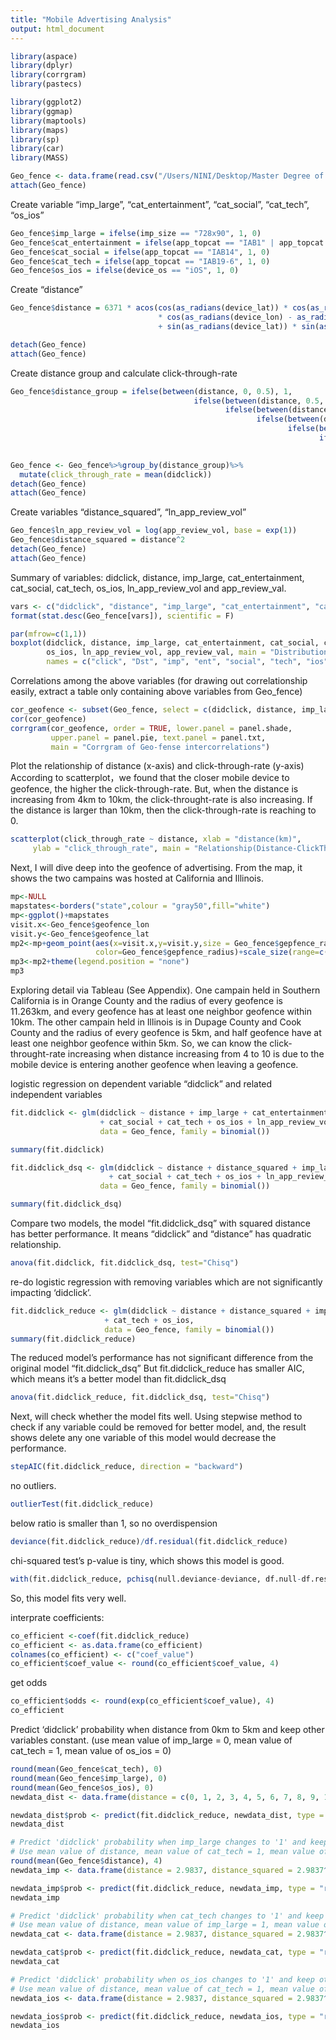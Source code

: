 ```yaml
---
title: "Mobile Advertising Analysis"
output: html_document
---
```


```r
library(aspace)
library(dplyr)
library(corrgram)
library(pastecs)

library(ggplot2)
library(ggmap)
library(maptools)
library(maps)
library(sp)
library(car)
library(MASS)
```

```r
Geo_fence <- data.frame(read.csv("/Users/NINI/Desktop/Master Degree of Business Analytics/Courses/277 Customer and Social Analytics/Assignment - 4 mobile analytics/Geo-Fence Analytics.csv"))
attach(Geo_fence)
```
Create variable "imp_large", "cat_entertainment", "cat_social", "cat_tech", "os_ios"
```r
Geo_fence$imp_large = ifelse(imp_size == "728x90", 1, 0)
Geo_fence$cat_entertainment = ifelse(app_topcat == "IAB1" | app_topcat == "IAB1-6", 1, 0)
Geo_fence$cat_social = ifelse(app_topcat == "IAB14", 1, 0)
Geo_fence$cat_tech = ifelse(app_topcat == "IAB19-6", 1, 0)
Geo_fence$os_ios = ifelse(device_os == "iOS", 1, 0)
```
Create "distance"
```r
Geo_fence$distance = 6371 * acos(cos(as_radians(device_lat)) * cos(as_radians(geofence_lat)) 
                                 * cos(as_radians(device_lon) - as_radians(geofence_lon)) 
                                 + sin(as_radians(device_lat)) * sin(as_radians(geofence_lat)))

detach(Geo_fence)
attach(Geo_fence)
```
Create distance group and calculate click-through-rate
```r
Geo_fence$distance_group = ifelse(between(distance, 0, 0.5), 1, 
                                         ifelse(between(distance, 0.5, 1), 2, 
                                                ifelse(between(distance, 1, 2), 3, 
                                                       ifelse(between(distance, 2, 4), 4, 
                                                              ifelse(between(distance, 4, 7), 5,
                                                                     ifelse(between(distance, 7, 10), 6, 
                                                                            ifelse(distance >10, 7, NA)))))))

Geo_fence <- Geo_fence%>%group_by(distance_group)%>%
  mutate(click_through_rate = mean(didclick))
detach(Geo_fence)
attach(Geo_fence)
```
Create variables "distance_squared", "ln_app_review_vol"
```r
Geo_fence$ln_app_review_vol = log(app_review_vol, base = exp(1))
Geo_fence$distance_squared = distance^2
detach(Geo_fence)
attach(Geo_fence)
```
Summary of variables: didclick, distance, imp_large, cat_entertainment, cat_social, cat_tech, os_ios, ln_app_review_vol and app_review_val.
```r
vars <- c("didclick", "distance", "imp_large", "cat_entertainment", "cat_social", "cat_tech", "os_ios", "ln_app_review_vol", "app_review_val")
format(stat.desc(Geo_fence[vars]), scientific = F)

par(mfrow=c(1,1))
boxplot(didclick, distance, imp_large, cat_entertainment, cat_social, cat_tech, 
        os_ios, ln_app_review_vol, app_review_val, main = "Distribution", 
        names = c("click", "Dst", "imp", "ent", "social", "tech", "ios", "vol", "val"))

```
Correlations among the above variables (for drawing out correlationship easily, extract a table only containing above variables from Geo_fence)
```r
cor_geofence <- subset(Geo_fence, select = c(didclick, distance, imp_large, cat_entertainment, cat_social, cat_tech, os_ios, ln_app_review_vol, app_review_val))
cor(cor_geofence)
corrgram(cor_geofence, order = TRUE, lower.panel = panel.shade,
         upper.panel = panel.pie, text.panel = panel.txt,
         main = "Corrgram of Geo-fense intercorrelations")
```

Plot the relationship of distance (x-axis) and click-through-rate (y-axis)
According to scatterplot，we found that the closer mobile device to geofence, the higher the click-through-rate.
But, when the distance is increasing from 4km to 10km, the click-throught-rate is also increasing. If the distance is larger than 10km, then the click-through-rate is reaching to 0.
```r
scatterplot(click_through_rate ~ distance, xlab = "distance(km)", 
     ylab = "click_through_rate", main = "Relationship(Distance-ClickThroughRate)")
```
Next, I will dive deep into the geofence of advertising. From the map, it shows the two campains was hosted at California and Illinois.
```r
mp<-NULL
mapstates<-borders("state",colour = "gray50",fill="white") 
mp<-ggplot()+mapstates
visit.x<-Geo_fence$geofence_lon
visit.y<-Geo_fence$geofence_lat
mp2<-mp+geom_point(aes(x=visit.x,y=visit.y,size = Geo_fence$gepfence_radius*0.1),
                   color=Geo_fence$gepfence_radius)+scale_size(range=c(1,1))
mp3<-mp2+theme(legend.position = "none") 
mp3
```
Exploring detail via Tableau (See Appendix).
One campain held in Southern California is in Orange County and the radius of every geofence is 11.263km, and every geofence has at least one neighbor geofence within 10km.
The other campain held in Illinois is in Dupage County and Cook County and the radius of every geofence is 5km, and half geofence have at least one neighbor geofence within 5km.
So, we can know the click-throught-rate increasing when distance increasing from 4 to 10 is due to the mobile device is entering another geofence when leaving a geofence.

logistic regression on dependent variable "didclick" and related independent variables
```r
fit.didclick <- glm(didclick ~ distance + imp_large + cat_entertainment
                    + cat_social + cat_tech + os_ios + ln_app_review_vol + app_review_val,
                    data = Geo_fence, family = binomial())

summary(fit.didclick)

fit.didclick_dsq <- glm(didclick ~ distance + distance_squared + imp_large + cat_entertainment
                      + cat_social + cat_tech + os_ios + ln_app_review_vol + app_review_val,
                    data = Geo_fence, family = binomial())

summary(fit.didclick_dsq)
```
Compare two models, the model "fit.didclick_dsq" with squared distance has better performance. 
It means "didclick" and "distance" has quadratic relationship.
```r
anova(fit.didclick, fit.didclick_dsq, test="Chisq")
```
re-do logistic regression with removing variables which are not significantly impacting 'didclick'.
```r
fit.didclick_reduce <- glm(didclick ~ distance + distance_squared + imp_large 
                     + cat_tech + os_ios,
                     data = Geo_fence, family = binomial())
summary(fit.didclick_reduce)
```
The reduced model's performance has not significant difference from the original model "fit.didclick_dsq"
But fit.didclick_reduce has smaller AIC, which means it's a better model than fit.didclick_dsq
```r
anova(fit.didclick_reduce, fit.didclick_dsq, test="Chisq")
```
Next, will check whether the model fits well.
Using stepwise method to check if any variable could be removed for better model, and, the result shows delete any one variable of this model would decrease the performance.
```r
stepAIC(fit.didclick_reduce, direction = "backward")
```
no outliers. 
```r
outlierTest(fit.didclick_reduce) 
```
below ratio is smaller than 1, so no overdispension
```r
deviance(fit.didclick_reduce)/df.residual(fit.didclick_reduce)
```
chi-squared test's p-value is tiny, which shows this model is good.
```r
with(fit.didclick_reduce, pchisq(null.deviance-deviance, df.null-df.residual, lower.tail=FALSE))
```
So, this model fits very well.

interprate coefficients:
```r
co_efficient <-coef(fit.didclick_reduce)
co_efficient <- as.data.frame(co_efficient)
colnames(co_efficient) <- c("coef_value")
co_efficient$coef_value <- round(co_efficient$coef_value, 4)
```
get odds
```r
co_efficient$odds <- round(exp(co_efficient$coef_value), 4)
co_efficient
```
Predict 'didclick' probability when distance from 0km to 5km and keep other variables constant.
(use mean value of imp_large = 0, mean value of cat_tech = 1, mean value of os_ios = 0)
```r
round(mean(Geo_fence$cat_tech), 0)
round(mean(Geo_fence$imp_large), 0)
round(mean(Geo_fence$os_ios), 0)
newdata_dist <- data.frame(distance = c(0, 1, 2, 3, 4, 5, 6, 7, 8, 9, 10, 11, 12, 13, 14, 15), distance_squared = 0, imp_large = 0, cat_tech = 1, os_ios = 0)

newdata_dist$prob <- predict(fit.didclick_reduce, newdata_dist, type = "response")
newdata_dist

# Predict 'didclick' probability when imp_large changes to '1' and keep othe rvariable constant.
# Use mean value of distance, mean value of cat_tech = 1, mean value of os_ios = 0
round(mean(Geo_fence$distance), 4)
newdata_imp <- data.frame(distance = 2.9837, distance_squared = 2.9837^2, imp_large = c(0, 1), cat_tech = 1, os_ios = 0)

newdata_imp$prob <- predict(fit.didclick_reduce, newdata_imp, type = "response")
newdata_imp

# Predict 'didclick' probability when cat_tech changes to '1' and keep othe rvariable constant.
# Use mean value of distance, mean value of imp_large = 1, mean value of os_ios = 0
newdata_cat <- data.frame(distance = 2.9837, distance_squared = 2.9837^2, imp_large = 0, cat_tech = c(0, 1), os_ios = 0)

newdata_cat$prob <- predict(fit.didclick_reduce, newdata_cat, type = "response")
newdata_cat

# Predict 'didclick' probability when os_ios changes to '1' and keep othe rvariable constant.
# Use mean value of distance, mean value of cat_tech = 1, mean value of imp_large = 0
newdata_ios <- data.frame(distance = 2.9837, distance_squared = 2.9837^2, imp_large = 0, cat_tech = 1, os_ios = c(0, 1))

newdata_ios$prob <- predict(fit.didclick_reduce, newdata_ios, type = "response")
newdata_ios
```
